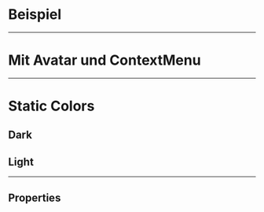 # Beispiel

<LiveCodeEditor />

---

# Mit Avatar und ContextMenu

<LiveCodeEditor example="contextMenu" editorCollapsed />

---

# Static Colors

## Dark

<LiveCodeEditor example="dark" bgColor="light" editorCollapsed />

## Light

<LiveCodeEditor example="light" bgColor="dark" editorCollapsed />

---

## Properties

<PropertiesTables />
